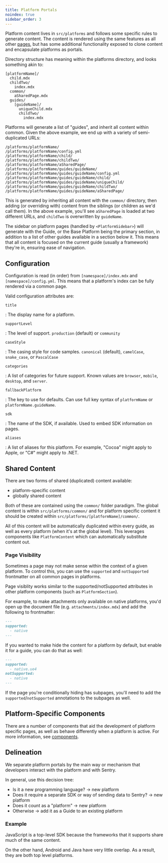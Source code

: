 ```yaml
---
title: Platform Portals
noindex: true
sidebar_order: 3
---
```


Platform content lives in `src/platforms` and follows some specific rules to generate content. The content is rendered using the same features as all other [pages](../), but has some additional functionality exposed to clone content and encapsulate platforms as portals.

Directory structure has meaning within the platforms directory, and looks something akin to:

```
[platformName]/
  child.mdx
  childTwo/
    index.mdx
  common/
    aSharedPage.mdx
  guides/
    [guideName]/
      uniqueChild.mdx
      childTwo/
        index.mdx
```

Platforms will generate a list of "guides", and inherit all content within common. Given the above example, we end up with a variety of semi-duplicated URLs:

```
/platforms/platformName/
/platforms/platformName/config.yml
/platforms/platformName/child/
/platforms/platformName/childTwo/
/platforms/platformName/aSharedPage/
/platforms/platformName/guides/guideName/
/platforms/platformName/guides/guideName/config.yml
/platforms/platformName/guides/guideName/child/
/platforms/platformName/guides/guideName/uniqueChild/
/platforms/platformName/guides/guideName/childTwo/
/platforms/platformName/guides/guideName/aSharedPage/
```

This is generated by inheriting all content with the `common/` directory, then adding (or overriding with) content from the siblings (or children as we'd call them). In the above example, you'll see `aSharedPage` is loaded at two different URLs, and `childTwo` is overwritten by `guideName`.

The sidebar on platform pages (handled by `<PlatformSidebar>`) will generate with the Guide, or the Base Platform being the primary section, in addition to a list of other guides available in a section below it. This means that all content is focused on the current guide (usually a framework) they're in, ensuring ease of navigation.

## Configuration

Configuration is read (in order) from `[namespace]/index.mdx` and `[namespace]/config.yml`. This means that a platform's index can be fully rendered via a common page.

Valid configuration attributes are:

`title`

: The display name for a platform.

`supportLevel`

: The level of support. `production` (default) or `community`

`caseStyle`

: The casing style for code samples. `canonical` (default), `camelCase`, `snake_case`, or `PascalCase`

`categories`

: A list of categories for future support. Known values are `browser`, `mobile`, `desktop`, and `server`.

`fallbackPlatform`

: The key to use for defaults. Can use full key syntax of `platformName` or `platformName.guideName`.

`sdk`

: The name of the SDK, if available. Used to embed SDK information on pages.

`aliases`

: A list of aliases for this platform. For example, "Cocoa" might apply to Apple, or "C#" might apply to .NET.

## Shared Content

There are two forms of shared (duplicated) content available:

- platform-specific content
- globally shared content

Both of these are contained using the `common/` folder paradigm. The global content is within `src/platforms/common/` and for platform specific content it should be created within `src/platforms/[platformName]/common/`.

All of this content will be automatically duplicated within every guide, as well as every platform (when it's at the global level). This leverages components like `PlatformContent` which can automatically substitute content out.

### Page Visibility

Sometimes a page may not make sense within the context of a given platform. To control this, you can use the `supported` and `notSupported` frontmatter on all common pages in platforms.

<Note><markdown>

Page visiblity works similar to the supported/notSupported attributes in other platform components (such as `PlatformSection`).

</markdown></Note>

For example, to make attachments only available on native platforms, you'd open up the document file (e.g. `attachments/index.mdx`) and add the following to frontmatter:

```markdown
---
supported:
  - native
---
```

If you wanted to make hide the content for a platform by default, but enable it for a guide, you can do that as well:

```markdown
---
supported:
  - native.ue4
notSupported:
  - native
---
```

If the page you're conditionally hiding has subpages, you'll need to add the `supported`/`notSupported` annotations to the subpages as well.

## Platform-Specific Components

There are a number of components that aid the development of platform specific pages, as well as behave differently when a platform is active. For more information, see [components](../pages/components/).

## Delineation

We separate platform portals by the main way or mechanism that developers interact with the platform and with Sentry.

In general, use this decision tree:

- Is it a new programming language? -> new platform
- Does it require a separate SDK or way of sending data to Sentry? -> new platform
- Does it count as a "platform" -> new platform
- Otherwise -> add it as a Guide to an existing platform

### Example

JavaScript is a top-level SDK because the frameworks that it supports share much of the same content.

On the other hand, Android and Java have very little overlap. As a result, they are both top level platforms.
